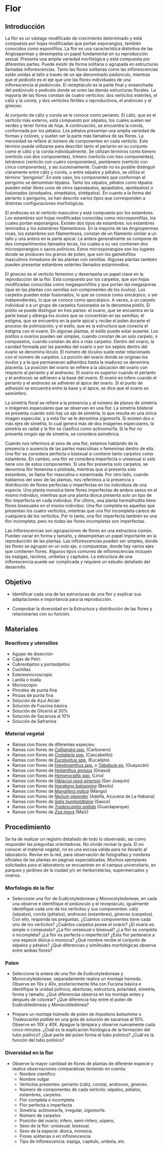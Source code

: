 # Flor

## Introducción 

La flor es un vástago modificado de crecimiento determinado y está compuesta por hojas modificadas que portan esporangios, también conocidos como esporófilos. La flor es una característica distintiva de las Angiospermae y desempeña un papel fundamental en su reproducción sexual. Presenta una amplia variedad morfológica y está compuesta por diferentes partes. Puede existir de forma solitaria o agrupada en estructuras llamadas inflorescencias. Tanto las flores solitarias como las inflorescencias están unidas al tallo a través de un eje denominado pedúnculo, mientras que el pedicelo es el eje que une las flores individuales de una inflorescencia al pedúnculo. El receptáculo es la parte final y ensanchada del pedúnculo o pedicelo donde se unen las demás estructuras florales. La mayoría de las flores constan de cuatro verticilos: dos verticilos estériles, el cáliz y la corola, y dos verticilos fértiles o reproductivos, el androceo y el gineceo.

Al conjunto de cáliz y corola se le conoce como perianto. El cáliz, que es el verticilo más externo, está compuesto por sépalos, los cuales suelen ser verdes y tener forma de hoja. A continuación, se encuentra la corola, conformada por los pétalos. Los pétalos presentan una amplia variedad de formas y colores, y suelen ser la parte más llamativa de las flores. La merosidad se refiere al número de componentes en cada verticilo. Este término puede utilizarse para describir tanto el perianto en su conjunto como el cáliz y la corola individualmente. Se utilizan términos como bímero (verticilo con dos componentes), trímero (verticilo con tres componentes), tetrámero (verticilo con cuatro componentes), pentámero (verticilo con cinco componentes), y así sucesivamente. Cuando no es posible distinguir claramente entre cáliz y corola, o entre sépalos y pétalos, se utiliza el término "perigonio". En este caso, los componentes que conforman el perigonio se denominan tépalos. Tanto los sépalos, pétalos como tépalos pueden estar libres unos de otros (aposépalos, apopétalos, apotépalos) o fusionados (sinsépalos, simpétalos, sintépalos). En cuanto a la forma del perianto o perigonio, se han descrito varios tipos que corresponden a distintas configuraciones morfológicas.

El androceo es el verticilo masculino y está compuesto por los estambres. Los estambres son hojas modificadas conocidas como microsporofilas, los cuales portan esporangios. Existen dos tipos de estambres: los estambres laminados y los estambres filamentosos. En la mayoría de las Angiospermas vivas, los estambres son filamentosos, constan de un filamento similar a un tallo y una antera en la parte apical. La antera generalmente se compone de dos compartimentos llamados tecas, los cuales a su vez contienen dos microsporangios o sacos polínicos. Estos microsporangios son los lugares donde se producen los granos de polen, que son los gametofitos masculinos inmaduros de las plantas con semillas. Algunas plantas también pueden presentar estambres estériles llamados estaminodios.

El gineceo es el verticilo femenino y desempeña un papel clave en la reproducción de la flor. Está compuesto por los carpelos, que son hojas modificadas conocidas como megasporofilos y que portan las megasporas (que en las plantas con semillas son componentes de los óvulos). Los carpelos pueden estar fusionados, lo que se conoce como sincárpico, o ser independientes, lo que se conoce como apocárpico. A veces, a un carpelo individual o a un grupo de carpelos fusionados se le denomina pistilo. El pistilo se puede distinguir en tres partes: el ovario, que se encuentra en la parte basal y alberga los óvulos que se convertirán en las semillas; el estigma, que se encuentra en la parte apical y recibe el polen durante el proceso de polinización; y el estilo, que es la estructura que conecta el estigma con el ovario. En algunas plantas, el estilo puede estar ausente. Los pistilos u ovarios pueden ser simples, cuando constan de un solo carpelo, o compuestos, cuando constan de dos o más carpelos. Dentro del ovario, la cavidad formada por las paredes del ovario o por los septos dentro del ovario se denomina lóculo. El número de lóculos suele estar relacionado con el número de carpelos. La porción del ovario donde se originan los óvulos y a la que permanecen adheridos hasta la madurez se denomina placenta. La posición del ovario se refiere a la ubicación del ovario con respecto al perianto y al androceo. El ovario es superior cuando el perianto y el androceo se adhieren a la base del ovario. El ovario es ínfero cuando el perianto y el androceo se adhieren al ápice del ovario. Si el punto de adhesión se encuentra entre la base y el ápice, se dice que el ovario es semiínfero.

La simetría floral se refiere a la presencia y al número de planos de simetría o imágenes especulares que se observan en una flor. La simetría bilateral se presenta cuando solo hay un eje de simetría, lo que resulta en una única imagen especular, y a esta flor se le denomina zigomorfa. Si existen dos o más ejes de simetría, lo cual genera más de dos imágenes especulares, la simetría es radial y la flor se clasifica como actinomorfa. Si la flor no presenta ningún eje de simetría, se considera asimétrica.

Cuando nos referimos al sexo de una flor, estamos hablando de la presencia o ausencia de las partes masculinas o femeninas dentro de ella. Una flor se considera perfecta o bisexual si contiene tanto carpelos como estambres. En cambio, una flor se considera imperfecta o unisexual si solo tiene uno de estos componentes. Si una flor presenta solo carpelos, se denomina flor femenina o pistilada, mientras que si presenta solo estambres, se llama flor masculina o estaminada. Por otro lado, cuando hablamos del sexo de las plantas, nos referimos a la presencia y distribución de flores perfectas o imperfectas en los individuos de una especie. Una planta monoica tiene flores imperfectas de ambos sexos en el mismo individuo, mientras que una planta dioica presenta solo un tipo de flor imperfecta en cada individuo. Por último, una planta hermafrodita tiene flores bisexuales en el mismo individuo.
Una flor completa es aquellas que presentan los cuatro verticilos, mientras que una flor incompleta carece de cualquiera de los verticilos. Por lo tanto, una flor imperfecta también es una flor incompleta, pero no todas las flores incompletas son imperfectas. 

Las inflorescencias son agrupaciones de flores en una estructura común. Pueden variar en forma y tamaño, y desempeñan un papel importante en la reproducción de las plantas. Las inflorescencias pueden ser simples, donde las flores se agrupan en un solo eje, o compuestas, donde hay varios ejes que contienen flores. Algunos tipos comunes de inflorescencias incluyen las espigas, racimos, umbelas y capítulos. La estructura de una inflorescencia puede ser complicada y requiere un estudio detallado del desarrollo.

## Objetivo

-   Identificar cada una de las estructuras de una flor y explicar sus adaptaciones e importancia para la reproducción.

-   Comprobar la diversidad en la Estructura y distribución de las flores y relacionarlas con su función.

## Materiales

### Reactivos y utensilios

-   Agujas de disección
-   Cajas de Petri
-   Cubreobjetos y portaobjetos
-   Cuchillas
-   Estereomicroscopio
-   Lanilla o toalla
-   Microscopio
-   Pinceles de punta fina
-   Pinzas de punta fina
-   Solución de Azul Alcián
-   Solución de Fuscina básica
-   Solución de Glicerol al 30%
-   Solución de Sacarosa al 10%
-   Solución de Safranina

### Material vegetal

-   Ramas con flores de diferentes especies.
-   Ramas con flores de [*Calliandra spp.*](https://tropicos.org/name/13004713) (Carbonero)
-   Ramas con flores de [*Crotalaria spp.*](https://tropicos.org/name/40016956) (Cascabelito)
-   Ramas con flores de [*Eucalyptus spp.*](https://tropicos.org/name/40006486) (Eucalipto)
-   Ramas con flores de [*Handroanthus spp.*](https://tropicos.org/name/40020733) o [*Tabebuia sp.*](https://tropicos.org/name/40009350) (Guayacán)
-   Ramas con flores de [*Helianthus annuus*](https://tropicos.org/name/2700851) (Girasol)
-   Ramas con flores de [*Hemerocallis spp.*](https://tropicos.org/name/40023307) (Lirio)
-   Ramas con flores de [*Hibiscus rosa-sinensis*](https://tropicos.org/name/19600046) (San Joaquín)
-   Ramas con flores de [*Impatiens balsamina*](https://tropicos.org/name/3100102) (Besito)
-   Ramas con flores de [*Mangifera indica*](https://tropicos.org/name/1300071) (Mango)
-   Ramas con flores de [*Nerium oleander*](https://tropicos.org/name/1800765) (Adelfa, Azucena de La Habana)
-   Ramas con flores de [*Salix humboldtiana*](https://tropicos.org/name/28300168) (Sauce)
-   Ramas con flores de [*Tradescantia pallida*](https://tropicos.org/name/8300409) (Guardaparque)
-   Ramas con flores de [*Zea mays*](https://tropicos.org/name/25510055) (Maíz)

## Procedimiento

Se ha de realizar un registro detallado de todo lo observado, así como responder las preguntas orientadoras. No olvide revisar la guía. El no conocer el material vegetal, no es una excusa válida para no llevarlo al laboratorio. Revise en la red, para observación de fotografías y nombres oficiales de las plantas en páginas especializadas. Muchos ejemplares solicitados para el laboratorio se encuentran en el campus universitario, en parques y jardines de la ciudad y/o en herboristerías, supermercados y viveros.

### Morfología de la flor

-   Seleccione una flor de Eudicotyledoneae y Monocotyledoneae, en cada una observe e identifique el pedúnculo y el receptáculo, igualmente identifique cada uno de los verticilos y sus componentes: cáliz (sépalos), corola (pétalos), androceo (estambres), gineceo (carpelos). Con ello, responda las preguntas. ¿Cuántos componentes tiene cada uno de los verticilos? ¿Cuántos carpelos posee el ovario? ¿El ovario es simple o compuesto? ¿La flor unisexual o bisexual? ¿La flor es completa o incompleta? ¿La flor es perfecta o imperfecta? ¿Esta flor pertenece a una especie dioica o monoica? ¿Qué nombre recibe el conjunto de sépalos y pétalos? ¿Qué diferencias y similitudes morfológicas observa entre ambas flores?

### Polen

-   Seleccione la antera de una flor de Eudicotyledoneae y Monocotyledoneae, separadamente realice un montaje húmedo. Observe en 10x y 40x, posteriormente tiña con Fucsina básica e identifique la unidad polínica, aberturas, estructura, polaridad, simetría, forma y tamaño. ¿Qué diferencias observa en los montaje antes y después de colorear? ¿Qué diferencia hay entre el polen de Eudicotiledóneas y Monocotiledónea?

-   Prepare un montaje húmedo de polen de *Impatiens balsamina* o *Tradescantia pallida* en una gota de solución de sacarosa al 10%. Observe en 10X y 40X. Apague la lámpara y observe nuevamente cada cinco minutos. ¿Cuál es la explicación fisiológica de la formación del tubo polínico? ¿Qué parte del polen forma el tubo polínico? ¿Cuál es la función del tubo polínico?

### Diversidad en la flor

-   Observe la mayor cantidad de flores de plantas de diferente especie y realice observaciones comparativas teniendo en cuenta:
    -   Nombre científico
    -   Nombre vulgar
    -   Verticilos presentes: perianto (cáliz, corola), androceo, gineceo.
    -   Número de componentes de cada verticilo: sépalos, pétalos, estambres, carpelos.
    -   Flor completa o incompleta
    -   Flor perfecta o imperfecta
    -   Simetría: actinomorfa, irregular, zigomorfa.
    -   Número de carpelos
    -   Posición del ovario: ínfero, semi-ínfero, súpero,
    -   Sexo de la flor: unisexual, bisexual.
    -   Sexo de la especie: dioica, monoica.
    -   Flores solitarias o en inflorescencia
    -   Tipo de inflorescencia: espiga, capítulo, umbela, etc.

